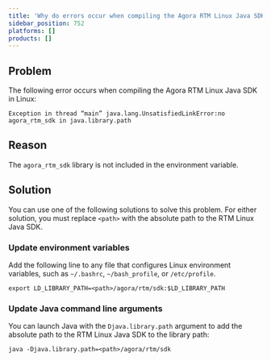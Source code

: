 ```yaml
---
title: 'Why do errors occur when compiling the Agora RTM Linux Java SDK?'
sidebar_position: 752
platforms: []
products: []
---
```



## Problem

The following error occurs when compiling the Agora RTM Linux Java SDK in Linux:

```shell
Exception in thread “main” java.lang.UnsatisfiedLinkError:no agora_rtm_sdk in java.library.path
```

## Reason

The `agora_rtm_sdk` library is not included in the environment variable.

## Solution

You can use one of the following solutions to solve this problem. For either solution, you must replace `<path>` with the absolute path to the RTM Linux Java SDK.

### Update environment variables

Add the following line to any file that configures Linux environment variables, such as `~/.bashrc`, `~/bash_profile`, or `/etc/profile`.

```shell
export LD_LIBRARY_PATH=<path>/agora/rtm/sdk:$LD_LIBRARY_PATH
```

### Update Java command line arguments

You can launch Java with the `Djava.library.path` argument to add the absolute path to the RTM Linux Java SDK to the library path:

```shell
java -Djava.library.path=<path>/agora/rtm/sdk
```
